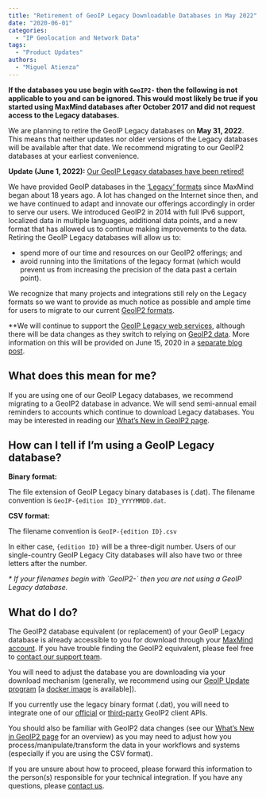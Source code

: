 ```yaml
---
title: "Retirement of GeoIP Legacy Downloadable Databases in May 2022"
date: "2020-06-01"
categories:
  - "IP Geolocation and Network Data"
tags:
  - "Product Updates"
authors:
  - "Miguel Atienza"
---
```


**If the databases you use begin with `GeoIP2-` then the following is not
applicable to you and can be ignored. This would most likely be true if you
started using MaxMind databases after October 2017 and did not request access to
the Legacy databases.**

We are planning to retire the GeoIP Legacy databases on **May 31, 2022**.
This means that neither updates nor older versions of the Legacy databases will
be available after that date. We recommend migrating to our GeoIP2 databases at
your earliest convenience.

**Update (June 1, 2022):** [Our GeoIP Legacy databases have been
retired!](/2022/06/geoip-legacy-databases-have-been-retired)

We have provided GeoIP databases in the [‘Legacy’
formats](https://dev.maxmind.com/geoip/legacy/downloadable/) since MaxMind began
about 18 years ago. A lot has changed on the Internet since then, and we have
continued to adapt and innovate our offerings accordingly in order to serve our
users. We introduced GeoIP2 in 2014 with full IPv6 support, localized data in
multiple languages, additional data points, and a new format that has allowed us
to continue making improvements to the data.  Retiring the GeoIP Legacy
databases will allow us to:

- spend more of our time and resources on our GeoIP2 offerings; and
- avoid running into the limitations of the legacy format (which would prevent
us from increasing the precision of the data past a certain point).

We recognize that many projects and integrations still rely on the Legacy
formats so we want to provide as much notice as possible and ample time for
users to migrate to our current [GeoIP2
formats](https://dev.maxmind.com/geoip/geoip2/downloadable/).

**We will continue to support the [GeoIP Legacy web
services](https://dev.maxmind.com/geoip/legacy/web-services/), although there
will be data changes as they switch to relying on [GeoIP2
data](https://dev.maxmind.com/geoip/geoip2/whats-new-in-geoip2/). More
information on this will be provided on June 15, 2020 in a [separate blog
post](https://blog.maxmind.com/2020/06/15/data-changes-to-geoip-legacy-and-minfraud-legacy-web-services-in-may-2022/).

## What does this mean for me?

If you are using one of our GeoIP Legacy databases, we recommend migrating to a
GeoIP2 database in advance. We will send semi-annual email reminders to accounts
which continue to download Legacy databases. You may be interested in reading
our [What’s New in GeoIP2
page](https://dev.maxmind.com/geoip/geoip2/whats-new-in-geoip2/).

## How can I tell if I’m using a GeoIP Legacy database?

**Binary format:**

The file extension of GeoIP Legacy binary databases is (.dat). The filename
convention is `GeoIP-{edition ID}_YYYYMMDD.dat`.

**CSV format:**

The filename convention is `GeoIP-{edition ID}.csv`

In either case, `{edition ID}` will be a three-digit number.  Users of our
single-country GeoIP Legacy City databases will also have two or three letters
after the number.

_\* If your filenames begin with \`GeoIP2-\` then you are not using a GeoIP
Legacy database._

## What do I do?

The GeoIP2 database equivalent (or replacement) of your GeoIP Legacy database is
already accessible to you for download through your [MaxMind
account](https://www.maxmind.com/en/accounts/current/geoip/downloads). If you
have trouble finding the GeoIP2 equivalent, please feel free to [contact our
support team]( https://support.maxmind.com/hc/en-us/requests/new/).

You will need to adjust the database you are downloading via your download
mechanism (generally, we recommend using our [GeoIP Update
program](https://dev.maxmind.com/geoip/geoipupdate/) \[a [docker
image](https://hub.docker.com/r/maxmindinc/geoipupdate) is available\]).

If you currently use the legacy binary format (.dat), you will need to integrate
one of our
[official](https://dev.maxmind.com/geoip/geoip2/downloadable/#MaxMind_Supported_APIs)
or
[third-party](https://dev.maxmind.com/geoip/geoip2/downloadable/#ThirdParty_APIs)
GeoIP2 client APIs.

You should also be familiar with GeoIP2 data changes (see our [What’s New in
GeoIP2 page](https://dev.maxmind.com/geoip/geoip2/whats-new-in-geoip2/) for an
overview) as you may need to adjust how you process/manipulate/transform the
data in your workflows and systems (especially if you are using the CSV format).

If you are unsure about how to proceed, please forward this information to the
person(s) responsible for your technical integration. If you have any questions,
please [contact us]( https://support.maxmind.com/hc/en-us/requests/new/).
